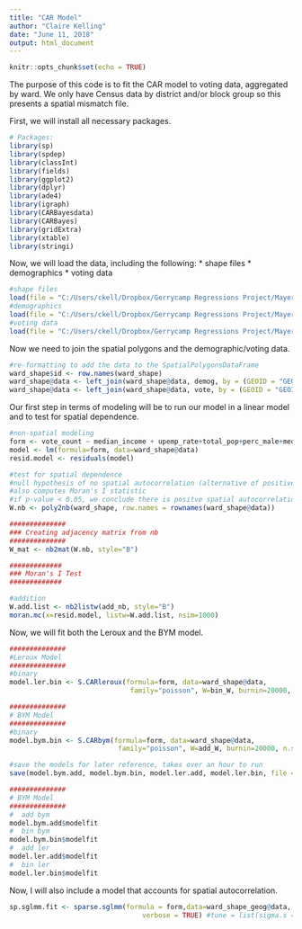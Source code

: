 ```yaml
---
title: "CAR Model"
author: "Claire Kelling"
date: "June 11, 2018"
output: html_document
---
```


```r
knitr::opts_chunk$set(echo = TRUE)
```

The purpose of this code is to fit the CAR model to voting data, aggregated by ward. We only have Census data by district and/or block group so this presents a spatial mismatch file. 

First, we will install all necessary packages.
```r
# Packages:
library(sp)
library(spdep)
library(classInt)
library(fields)
library(ggplot2)
library(dplyr)
library(ade4) 
library(igraph) 
library(CARBayesdata)
library(CARBayes)
library(gridExtra)
library(xtable)
library(stringi)
```

Now, we will load the data, including the following:
* shape files
* demographics
* voting data
```r
#shape files
load(file = "C:/Users/ckell/Dropbox/Gerrycamp Regressions Project/Mayer Project/ward_shape.Rdata")
#demographics
load(file = "C:/Users/ckell/Dropbox/Gerrycamp Regressions Project/Mayer Project/demog.Rdata")
#voting data
load(file = "C:/Users/ckell/Dropbox/Gerrycamp Regressions Project/Mayer Project/vote.Rdata")
```

Now we need to join the spatial polygons and the demographic/voting data.
```r
#re-formatting to add the data to the SpatialPolygonsDataFrame
ward_shape$id <- row.names(ward_shape)
ward_shape@data <- left_join(ward_shape@data, demog, by = (GEOID = "GEOID"))
ward_shape@data <- left_join(ward_shape@data, vote, by = (GEOID = "GEOID"))
```


Our first step in terms of modeling will be to run our model in a linear model and to test for spatial dependence. 
```r
#non-spatial modeling
form <- vote_count ~ median_income + upemp_rate+total_pop+perc_male+med_age+herf_index
model <- lm(formula=form, data=ward_shape@data)
resid.model <- residuals(model)

#test for spatial dependence
#null hypothesis of no spatial autocorrelation (alternative of positive spatial autocorrelation)
#also computes Moran's I statistic 
#if p-value < 0.05, we conclude there is positve spatial autocorrelation
W.nb <- poly2nb(ward_shape, row.names = rownames(ward_shape@data))

##############
### Creating adjacency matrix from nb
##############
W_mat <- nb2mat(W.nb, style="B")

#############
### Moran's I Test
#############

#addition
W.add.list <- nb2listw(add_nb, style="B")
moran.mc(x=resid.model, listw=W.add.list, nsim=1000)

```


Now, we will fit both the Leroux and the BYM model.
```r
##############
#Leroux Model
##############
#binary
model.ler.bin <- S.CARleroux(formula=form, data=ward_shape@data,
                              family="poisson", W=bin_W, burnin=20000, n.sample=120000, thin=10)

##############
# BYM Model
##############
#binary
model.bym.bin <- S.CARbym(formula=form, data=ward_shape@data,
                           family="poisson", W=add_W, burnin=20000, n.sample=120000, thin=10)

#save the models for later reference, takes over an hour to run
save(model.bym.add, model.bym.bin, model.ler.add, model.ler.bin, file = "C:/Users/ckell/Dropbox/Gerrycamp Regressions Project/Mayer Project/prelim_fit/ward_shape.Rdata")

##############
# BYM Model
##############
#  add bym
model.bym.add$modelfit
#  bin bym
model.bym.bin$modelfit
#  add ler
model.ler.add$modelfit
#  bin ler
model.ler.bin$modelfit
```

Now, I will also include a model that accounts for spatial autocorrelation.
```r
sp.sglmm.fit <- sparse.sglmm(formula = form,data=ward_shape_geog@data, family = poisson, A = W_mat,
                                 verbose = TRUE) #tune = list(sigma.s = 0.02)
```

